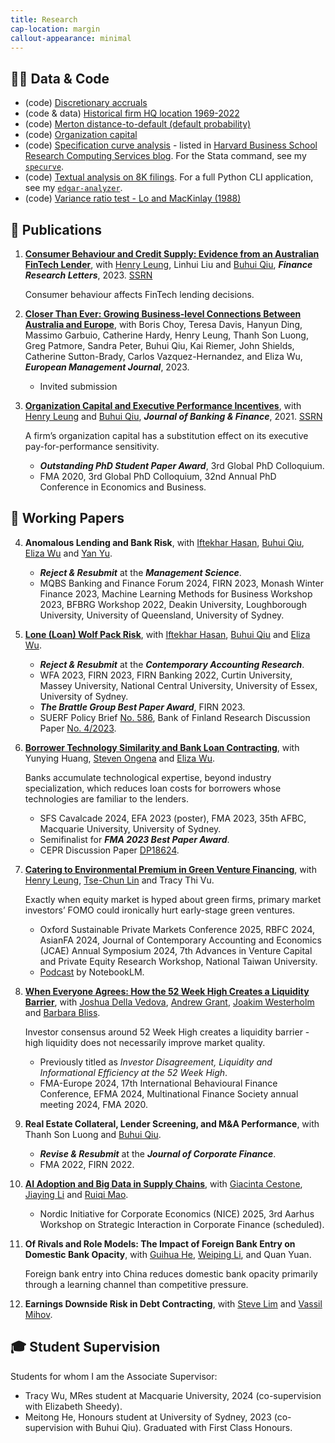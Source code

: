```yaml
---
title: Research
cap-location: margin
callout-appearance: minimal
---
```


## 👨‍💻 Data & Code

- (code) [Discretionary accruals](/posts/compute-jackknife-coefficient-estimates-in-sas)
- (code & data) [Historical firm HQ location 1969-2022](/posts/firm-historical-headquarter-state-from-10k)
- (code) [Merton distance-to-default (default probability)](/posts/merton-dd)
- (code) [Organization capital](/posts/estimate-organization-capital)
- (code) [Specification curve analysis](/posts/specification-curve-analysis) - listed in [Harvard Business School Research Computing Services blog](https://hbs-rcs.github.io/post/specification-curve-analysis/). For the Stata command, see my [`specurve`](https://github.com/mgao6767/specurve).
- (code) [Textual analysis on 8K filings](/posts/textual-analysis-on-sec-filings). For a full Python CLI application, see my [`edgar-analyzer`](https://github.com/mgao6767/edgar-analyzer).
- (code) [Variance ratio test - Lo and MacKinlay (1988)](/posts/lomackinlay1988)

## 📄 Publications

(@) [**Consumer Behaviour and Credit Supply: Evidence from an Australian FinTech Lender**](https://doi.org/10.1016/j.frl.2023.104205), with [Henry Leung](https://www.sydney.edu.au/business/about/our-people/academic-staff/henry-leung.html), Linhui Liu and [Buhui Qiu](https://sites.google.com/site/buhuiqiu/), ___Finance Research Letters___, 2023. [SSRN](https://papers.ssrn.com/sol3/papers.cfm?abstract_id=4505420)

    ::: {.callout-note collapse="false"}

    Consumer behaviour affects FinTech lending decisions.

    :::

(@) [**Closer Than Ever: Growing Business-level Connections Between Australia and Europe**](https://doi.org/10.1016/j.emj.2023.03.001), with Boris Choy, Teresa Davis, Hanyun Ding, Massimo Garbuio, Catherine Hardy, Henry Leung, Thanh Son Luong, Greg Patmore, Sandra Peter, Buhui Qiu, Kai Riemer, John Shields, Catherine Sutton-Brady, Carlos Vazquez-Hernandez, and Eliza Wu, ___European Management Journal___, 2023.

    ::: {.callout-note collapse="false"}

    - Invited submission

    :::

(@) [**Organization Capital and Executive Performance Incentives**](https://doi.org/10.1016/j.jbankfin.2020.106017), with [Henry Leung](https://www.sydney.edu.au/business/about/our-people/academic-staff/henry-leung.html) and [Buhui Qiu](https://sites.google.com/site/buhuiqiu/), ___Journal of Banking & Finance___, 2021. [SSRN](https://papers.ssrn.com/sol3/papers.cfm?abstract_id=3734710)

    ::: {.callout-note collapse="false"}

    A firm's organization capital has a substitution effect on its executive pay-for-performance sensitivity.

    - ___Outstanding PhD Student Paper Award___, 3rd Global PhD Colloquium.
    - FMA 2020, 3rd Global PhD Colloquium, 32nd Annual PhD Conference in Economics and Business.

    :::

## 📝 Working Papers

(@) **Anomalous Lending and Bank Risk**, with [Iftekhar Hasan](https://www.fordham.edu/gabelli-school-of-business/faculty/full-time-faculty/iftekhar-hasan/), [Buhui Qiu](https://sites.google.com/site/buhuiqiu/), [Eliza Wu](https://www.sydney.edu.au/business/about/our-people/academic-staff/eliza-wu.html) and [Yan Yu](https://business.uc.edu/faculty-research/obais/faculty/yan-yu.html).

    ::: {.callout-note collapse="false"}

    - _**Reject & Resubmit**_ at the _**Management Science**_.
    - MQBS Banking and Finance Forum 2024, FIRN 2023, Monash Winter Finance 2023, Machine Learning Methods for Business Workshop 2023,  BFBRG Workshop 2022, Deakin University, Loughborough University, University of Queensland, University of Sydney.

    :::

(@) [**Lone (Loan) Wolf Pack Risk**](https://papers.ssrn.com/sol3/papers.cfm?abstract_id=4331418), with [Iftekhar Hasan](https://www.fordham.edu/gabelli-school-of-business/faculty/full-time-faculty/iftekhar-hasan/), [Buhui Qiu](https://sites.google.com/site/buhuiqiu/) and [Eliza Wu](https://www.sydney.edu.au/business/about/our-people/academic-staff/eliza-wu.html).

    ::: {.callout-note collapse="false"}

    - _**Reject & Resubmit**_ at the _**Contemporary Accounting Research**_.
    - WFA 2023, FIRN 2023, FIRN Banking 2022, Curtin University, Massey University, National Central University, University of Essex, University of Sydney.
    - ___The Brattle Group Best Paper Award___, FIRN 2023.
    - SUERF Policy Brief [No. 586](https://www.suerf.org/publications/suerf-policy-notes-and-briefs/the-big-problem-of-small-syndicates/), Bank of Finland Research Discussion Paper [No. 4/2023](https://ssrn.com/abstract=4391791).

    :::

(@) [**Borrower Technology Similarity and Bank Loan Contracting**](https://papers.ssrn.com/sol3/papers.cfm?abstract_id=4579677), with Yunying Huang, [Steven Ongena](https://sites.google.com/site/stevenongena/) and [Eliza Wu](https://www.sydney.edu.au/business/about/our-people/academic-staff/eliza-wu.html).

    ::: {.callout-note collapse="false"}

    Banks accumulate technological expertise, beyond industry specialization, which reduces loan costs for borrowers whose technologies are familiar to the lenders.

    - SFS Cavalcade 2024, EFA 2023 (poster), FMA 2023, 35th AFBC, Macquarie University, University of Sydney.
    - Semifinalist for ___FMA 2023 Best Paper Award___.
    - CEPR Discussion Paper [DP18624](https://cepr.org/publications/dp18624).

    :::

(@) [**Catering to Environmental Premium in Green Venture Financing**](https://papers.ssrn.com/sol3/papers.cfm?abstract_id=4522222), with [Henry Leung](https://www.sydney.edu.au/business/about/our-people/academic-staff/henry-leung.html), [Tse-Chun Lin](https://www.hkubs.hku.hk/people/tse-chun-lin/) and Tracy Thi Vu.

    ::: {.callout-note collapse="false"}

    Exactly when equity market is hyped about green firms, primary market investors' FOMO could ironically hurt early-stage green ventures.

    - Oxford Sustainable Private Markets Conference 2025, RBFC 2024, AsianFA 2024, Journal of Contemporary Accounting and Economics (JCAE) Annual Symposium 2024, 7th Advances in Venture Capital and Private Equity Research Workshop, National Taiwan University.
    - [Podcast](https://www.dropbox.com/scl/fi/zn2ahdzvyu4jg5gwr8kcu/Catering-to-Environmental-Premium-in-Green-Venture-Financing.wav?rlkey=p9lvr0xjomf8qbr737zy8mizd&st=05vizcv2&dl=0) by NotebookLM.

    :::

(@) [**When Everyone Agrees: How the 52 Week High Creates a Liquidity Barrier**](https://papers.ssrn.com/sol3/papers.cfm?abstract_id=3925756), with [Joshua Della Vedova](https://sites.google.com/view/joshdellavedova/home), [Andrew Grant](https://www.sydney.edu.au/business/about/our-people/academic-staff/andrew-grant.html), [Joakim Westerholm](https://www.sydney.edu.au/business/about/our-people/academic-staff/joakim-westerholm.html) and [Barbara Bliss](https://www.sandiego.edu/business/about/biography.php?profile_id=1796).

    ::: {.callout-note collapse="false"}

    Investor consensus around 52 Week High creates a liquidity barrier - high liquidity does not necessarily improve market quality.

    - Previously titled as _Investor Disagreement, Liquidity and Informational Efficiency at the 52 Week High_.
    - FMA-Europe 2024, 17th International Behavioural Finance Conference, EFMA 2024, Multinational Finance Society annual meeting 2024, FMA 2020.

    :::

(@) **Real Estate Collateral, Lender Screening, and M&A Performance**, with Thanh Son Luong and [Buhui Qiu](https://sites.google.com/site/buhuiqiu/).

    ::: {.callout-note collapse="false"}

    - _**Revise & Resubmit**_ at the _**Journal of Corporate Finance**_.
    - FMA 2022, FIRN 2022.

    :::

(@) [**AI Adoption and Big Data in Supply Chains**](https://papers.ssrn.com/sol3/papers.cfm?abstract_id=5039427), with [Giacinta Cestone](https://sites.google.com/view/giacintacestone/home), [Jiaying Li](https://sites.google.com/view/jiaying-li/home) and [Ruiqi Mao](https://www.ruiqi-mao.com/).

    ::: {.callout-note collapse="false"}

    - Nordic Initiative for Corporate Economics (NICE) 2025, 3rd Aarhus Workshop on Strategic Interaction in Corporate Finance (scheduled).

    :::

(@) **Of Rivals and Role Models: The Impact of Foreign Bank Entry on Domestic Bank Opacity**, with [Guihua He](https://kjxy.zuel.edu.cn/2020/1118/c10624a256928/page.htm), [Weiping Li](https://fof.cityu.edu.mo/en/list-13/680), and Quan Yuan.

    ::: {.callout-note collapse="false"}

    Foreign bank entry into China reduces domestic bank opacity primarily through a learning channel than competitive pressure.

    :::

(@) **Earnings Downside Risk in Debt Contracting**, with [Steve Lim](https://www.neeley.tcu.edu/Lim,-Steve) and [Vassil Mihov](https://www.neeley.tcu.edu/Mihov-Vassil). 

## ‍🎓 Student Supervision

Students for whom I am the Associate Supervisor:

- Tracy Wu, MRes student at Macquarie University, 2024 (co-supervision with Elizabeth Sheedy).
- Meitong He, Honours student at University of Sydney, 2023 (co-supervision with Buhui Qiu). Graduated with First Class Honours.
